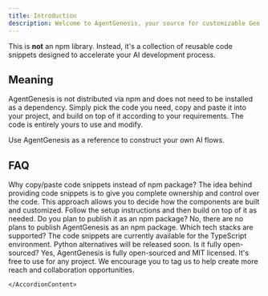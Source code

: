 ```yaml
---
title: Introduction
description: Welcome to AgentGenesis, your source for customizable Gen AI code snippets that you can easily copy and paste into your applications. 
---
```


This is **not** an npm library. Instead, it's a collection of reusable code snippets designed to accelerate your AI development process.

## Meaning

AgentGenesis is not distributed via npm and does not need to be installed as a dependency. 
Simply pick the code you need, copy and paste it into your project, and build on top of it according to your requirements. 
The code is entirely yours to use and modify.

Use AgentGenesis as a reference to construct your own AI flows.

## FAQ

<Accordion type="multiple">

<AccordionItem value="faq-1">
	<AccordionTrigger>
		Why copy/paste code snippets instead of npm package?
	</AccordionTrigger>
	<AccordionContent>
The idea behind providing code snippets is to give you complete ownership and control over the code. This approach allows you to decide how the components are built and customized. Follow the setup instructions and then build on top of it as needed.

</AccordionContent>
</AccordionItem>

<AccordionItem value="faq-2">
  <AccordionTrigger>
    Do you plan to publish it as an npm package?
  </AccordionTrigger>
  <AccordionContent>
    No, there are no plans to publish AgentGenesis as an npm package.
  </AccordionContent>
</AccordionItem>

<AccordionItem value="faq-3">
<AccordionTrigger>
Which tech stacks are supported?
</AccordionTrigger>
<AccordionContent>
The code snippets are currently available for the TypeScript environment. Python alternatives will be released soon.
</AccordionContent>
</AccordionItem>

<AccordionItem value="faq-4">
	<AccordionTrigger>
	Is it fully open-sourced?
	</AccordionTrigger>
	<AccordionContent>
Yes, AgentGenesis is fully open-sourced and MIT licensed. It's free to use for any project. We encourage you to tag us to help create more reach and collaboration opportunities.

    </AccordionContent>

</AccordionItem>

</Accordion>
